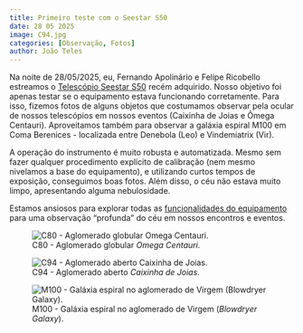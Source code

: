 ```yaml
---
title: Primeiro teste com o Seestar S50
date: 28 05 2025
image: C94.jpg
categories: [Observação, Fotos]
author: João Teles
---
```


Na noite de 28/05/2025, eu, Fernando Apolinário e Felipe Ricobello estreamos o [Telescópio Seestar S50](/acervo/itens/seestarS50/seestarS50.qmd) recém adquirido. Nosso objetivo foi apenas testar se o equipamento estava funcionando corretamente. Para isso, fizemos fotos de alguns objetos que costumamos observar pela ocular de nossos telescópios em nossos eventos (Caixinha de Joias e Ômega Centauri). Aproveitamos também para observar a galáxia espiral M100 em Coma Berenices - localizada entre Denebola (Leo) e Vindemiatrix (Vir).

A operação do instrumento é muito robusta e automatizada. Mesmo sem fazer qualquer procedimento explícito de calibração (nem mesmo nivelamos a base do equipamento), e utilizando curtos tempos de exposição, conseguimos boas fotos. Além disso, o céu não estava muito limpo, apresentando alguma nebulosidade.

Estamos ansiosos para explorar todas as [funcionalidades do equipamento](/acervo/itens/seestarS50/seestarS50.qmd#tutoriais-web-completo-seestar) para uma observação "profunda" do céu em nossos encontros e eventos.

![C80 - Aglomerado globular *Omega Centauri*.](C80.jpg)

![C94 - Aglomerado aberto *Caixinha de Joias*.](C94.jpg)

![M100 - Galáxia espiral no aglomerado de Virgem (*Blowdryer Galaxy*).](M100.jpg)